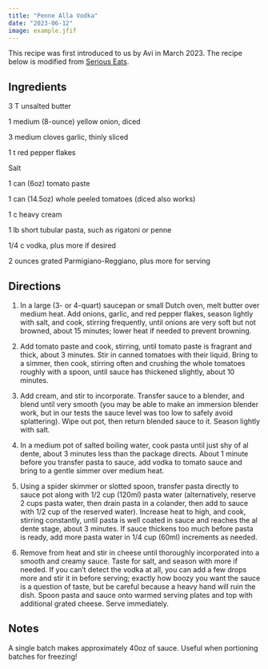 ```yaml
---
title: "Penne Alla Vodka"
date: "2023-06-12"
image: example.jfif
---
```


This recipe was first introduced to us by Avi in March 2023. The recipe below is modified from [Serious Eats](https://www.seriouseats.com/pasta-with-vodka-sauce).

## Ingredients

3 T unsalted butter

1 medium (8-ounce) yellow onion, diced

3 medium cloves garlic, thinly sliced

1 t red pepper flakes

Salt

1 can (6oz) tomato paste

1 can (14.5oz) whole peeled tomatoes (diced also works)

1 c heavy cream

1 lb short tubular pasta, such as rigatoni or penne

1/4 c vodka, plus more if desired

2 ounces grated Parmigiano-Reggiano, plus more for serving

## Directions

1. In a large (3- or 4-quart) saucepan or small Dutch oven, melt butter over medium heat. Add onions, garlic, and red pepper flakes, season lightly with salt, and cook, stirring frequently, until onions are very soft but not browned, about 15 minutes; lower heat if needed to prevent browning.

1. Add tomato paste and cook, stirring, until tomato paste is fragrant and thick, about 3 minutes. Stir in canned tomatoes with their liquid. Bring to a simmer, then cook, stirring often and crushing the whole tomatoes roughly with a spoon, until sauce has thickened slightly, about 10 minutes.

1. Add cream, and stir to incorporate. Transfer sauce to a blender, and blend until very smooth (you may be able to make an immersion blender work, but in our tests the sauce level was too low to safely avoid splattering). Wipe out pot, then return blended sauce to it. Season lightly with salt.

1. In a medium pot of salted boiling water, cook pasta until just shy of al dente, about 3 minutes less than the package directs. About 1 minute before you transfer pasta to sauce, add vodka to tomato sauce and bring to a gentle simmer over medium heat.

1. Using a spider skimmer or slotted spoon, transfer pasta directly to sauce pot along with 1/2 cup (120ml) pasta water (alternatively, reserve 2 cups pasta water, then drain pasta in a colander, then add to sauce with 1/2 cup of the reserved water). Increase heat to high, and cook, stirring constantly, until pasta is well coated in sauce and reaches the al dente stage, about 3 minutes. If sauce thickens too much before pasta is ready, add more pasta water in 1/4 cup (60ml) increments as needed. 

1. Remove from heat and stir in cheese until thoroughly incorporated into a smooth and creamy sauce. Taste for salt, and season with more if needed. If you can't detect the vodka at all, you can add a few drops more and stir it in before serving; exactly how boozy you want the sauce is a question of taste, but be careful because a heavy hand will ruin the dish. Spoon pasta and sauce onto warmed serving plates and top with additional grated cheese. Serve immediately.

## Notes

A single batch makes approximately 40oz of sauce. Useful when portioning batches for freezing!
